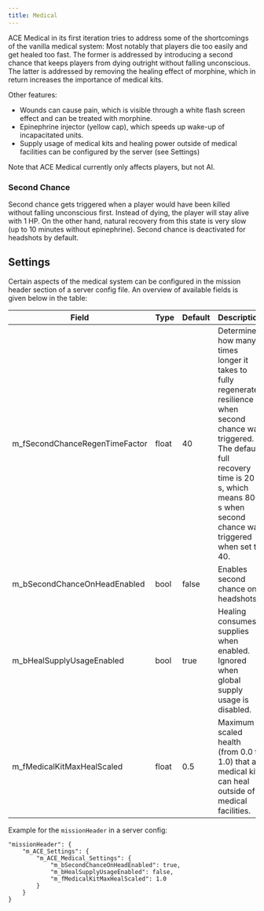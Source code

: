 ```yaml
---
title: Medical
---
```


ACE Medical in its first iteration tries to address some of the shortcomings of the vanilla medical system: Most notably that players die too easily and get healed too fast. The former is addressed by introducing a second chance that keeps players from dying outright without falling unconscious. The latter is addressed by removing the healing effect of morphine, which in return increases the importance of medical kits.

Other features:
- Wounds can cause pain, which is visible through a white flash screen effect and can be treated with morphine.
- Epinephrine injector (yellow cap), which speeds up wake-up of incapacitated units.
- Supply usage of medical kits and healing power outside of medical facilities can be configured by the server (see Settings)

Note that ACE Medical currently only affects players, but not AI.

### Second Chance

Second chance gets triggered when a player would have been killed without falling unconscious first. Instead of dying, the player will stay alive with 1 HP. On the other hand, natural recovery from this state is very slow (up to 10 minutes without epinephrine). Second chance is deactivated for headshots by default.

## Settings

Certain aspects of the medical system can be configured in the mission header section of a server config file. An overview of available fields is given below in the table:

| Field                          | Type  | Default | Description                                                                                          |
| ------------------------------ | ----- | ------- | ---------------------------------------------------------------------------------------------------- |
| m_fSecondChanceRegenTimeFactor | float | 40      | Determines how many times longer it takes to fully regenerate resilience when second chance was triggered. The default full recovery time is 20 s, which means 800 s when second chance was triggered when set to 40.  |
| m_bSecondChanceOnHeadEnabled   | bool  | false   | Enables second chance on headshots.                                                                  |
| m_bHealSupplyUsageEnabled      | bool  | true    | Healing consumes supplies when enabled. Ignored when global supply usage is disabled.                |
| m_fMedicalKitMaxHealScaled     | float | 0.5     | Maximum scaled health (from 0.0 to 1.0) that a medical kit can heal outside of medical facilities.   |

Example for the `missionHeader` in a server config:
```
"missionHeader": {
    "m_ACE_Settings": {
        "m_ACE_Medical_Settings": {
            "m_bSecondChanceOnHeadEnabled": true,
            "m_bHealSupplyUsageEnabled": false,
            "m_fMedicalKitMaxHealScaled": 1.0
        }
    }
}
```
